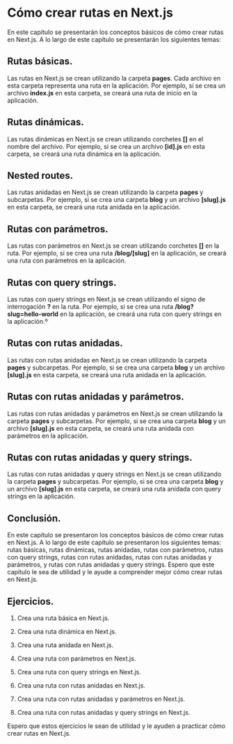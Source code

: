 # Cómo crear rutas en Next.js

En este capítulo se presentarán los conceptos básicos de cómo crear rutas en Next.js. A lo largo de este capítulo se presentarán los siguientes temas:

## Rutas básicas.

Las rutas en Next.js se crean utilizando la carpeta **pages**. Cada archivo en esta carpeta representa una ruta en la aplicación. Por ejemplo, si se crea un archivo **index.js** en esta carpeta, se creará una ruta de inicio en la aplicación.

## Rutas dinámicas.

Las rutas dinámicas en Next.js se crean utilizando corchetes **[]** en el nombre del archivo. Por ejemplo, si se crea un archivo **[id].js** en esta carpeta, se creará una ruta dinámica en la aplicación.

## Nested routes.

Las rutas anidadas en Next.js se crean utilizando la carpeta **pages** y subcarpetas. Por ejemplo, si se crea una carpeta **blog** y un archivo **[slug].js** en esta carpeta, se creará una ruta anidada en la aplicación.

## Rutas con parámetros.

Las rutas con parámetros en Next.js se crean utilizando corchetes **[]** en la ruta. Por ejemplo, si se crea una ruta **/blog/[slug]** en la aplicación, se creará una ruta con parámetros en la aplicación.

## Rutas con query strings.

Las rutas con query strings en Next.js se crean utilizando el signo de interrogación **?** en la ruta. Por ejemplo, si se crea una ruta **/blog?slug=hello-world** en la aplicación, se creará una ruta con query strings en la aplicación.º

## Rutas con rutas anidadas.

Las rutas con rutas anidadas en Next.js se crean utilizando la carpeta **pages** y subcarpetas. Por ejemplo, si se crea una carpeta **blog** y un archivo **[slug].js** en esta carpeta, se creará una ruta anidada en la aplicación.

## Rutas con rutas anidadas y parámetros.

Las rutas con rutas anidadas y parámetros en Next.js se crean utilizando la carpeta **pages** y subcarpetas. Por ejemplo, si se crea una carpeta **blog** y un archivo **[slug].js** en esta carpeta, se creará una ruta anidada con parámetros en la aplicación.

## Rutas con rutas anidadas y query strings.

Las rutas con rutas anidadas y query strings en Next.js se crean utilizando la carpeta **pages** y subcarpetas. Por ejemplo, si se crea una carpeta **blog** y un archivo **[slug].js** en esta carpeta, se creará una ruta anidada con query strings en la aplicación.

## Conclusión.

En este capítulo se presentaron los conceptos básicos de cómo crear rutas en Next.js. A lo largo de este capítulo se presentaron los siguientes temas: rutas básicas, rutas dinámicas, rutas anidadas, rutas con parámetros, rutas con query strings, rutas con rutas anidadas, rutas con rutas anidadas y parámetros, y rutas con rutas anidadas y query strings. Espero que este capítulo le sea de utilidad y le ayude a comprender mejor cómo crear rutas en Next.js.

## Ejercicios.

1. Crea una ruta básica en Next.js.

2. Crea una ruta dinámica en Next.js.

3. Crea una ruta anidada en Next.js.

4. Crea una ruta con parámetros en Next.js.

5. Crea una ruta con query strings en Next.js.

6. Crea una ruta con rutas anidadas en Next.js.

7. Crea una ruta con rutas anidadas y parámetros en Next.js.

8. Crea una ruta con rutas anidadas y query strings en Next.js.

Espero que estos ejercicios le sean de utilidad y le ayuden a practicar cómo crear rutas en Next.js.

